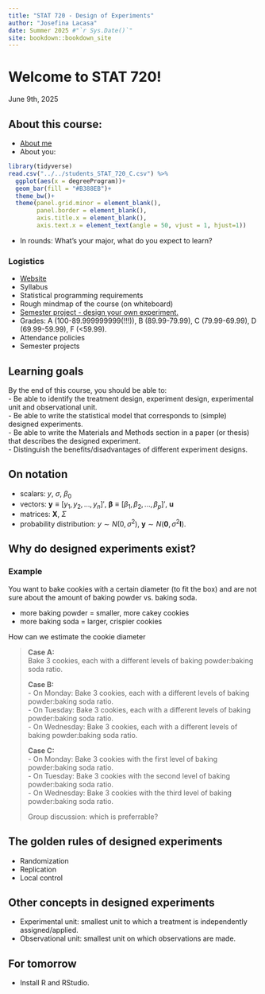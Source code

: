 ```yaml
--- 
title: "STAT 720 - Design of Experiments"
author: "Josefina Lacasa"
date: Summer 2025 #"`r Sys.Date()`"
site: bookdown::bookdown_site
---
```


# Welcome to STAT 720!  
June 9th, 2025  

## About this course:  

- [About me](https://jlacasa.github.io/) 
- About you: 

```r
library(tidyverse)
read.csv("../../students_STAT_720_C.csv") %>% 
  ggplot(aes(x = degreeProgram))+
  geom_bar(fill = "#B388EB")+
  theme_bw()+
  theme(panel.grid.minor = element_blank(),
        panel.border = element_blank(),
        axis.title.x = element_blank(), 
        axis.text.x = element_text(angle = 50, vjust = 1, hjust=1))
```

- In rounds: What's your major, what do you expect to learn?  

### Logistics  

- [Website](https://stat720.github.io/summer2025)
- Syllabus
- Statistical programming requirements  
- Rough mindmap of the course (on whiteboard)  
- [Semester project - design your own experiment.](https://stat720.github.io/2025summer/summer2025/notes/semester-project.html)   
- Grades: A (100-89.999999999(!!!)), B (89.99-79.99), C (79.99-69.99), D (69.99-59.99), F (<59.99).
- Attendance policies  
- Semester projects

## Learning goals   

By the end of this course, you should be able to:  
- Be able to identify the treatment design, experiment design, experimental unit and observational unit.  
- Be able to write the statistical model that corresponds to (simple) designed experiments.  
- Be able to write the Materials and Methods section in a paper (or thesis) that describes the designed experiment.  
- Distinguish the benefits/disadvantages of different experiment designs.  


## On notation  

- scalars: $y$, $\sigma$, $\beta_0$  
- vectors: $\mathbf{y} \equiv [y_1, y_2, ..., y_n]'$, $\boldsymbol{\beta} \equiv [\beta_1, \beta_2, ..., \beta_p]'$, $\boldsymbol{u}$  
- matrices: $\mathbf{X}$, $\Sigma$  
- probability distribution: $y \sim N(0, \sigma^2)$, $\mathbf{y} \sim N(\boldsymbol{0}, \sigma^2\mathbf{I})$.     

## Why do designed experiments exist?  

### Example  

You want to bake cookies with a certain diameter (to fit the box) and are not sure about the amount of baking powder vs. baking soda. 

- more baking powder = smaller, more cakey cookies   
- more baking soda = larger, crispier cookies  

How can we estimate the cookie diameter 

> **Case A:**   
> Bake 3 cookies, each with a different levels of baking powder:baking soda ratio.
> 
> **Case B:**   
> - On Monday: Bake 3 cookies, each with a different levels of baking powder:baking soda ratio.     
> - On Tuesday: Bake 3 cookies, each with a different levels of baking powder:baking soda ratio.     
> - On Wednesday: Bake 3 cookies, each with a different levels of baking powder:baking soda ratio.     
> 
> **Case C:**   
> - On Monday: Bake 3 cookies with the first level of baking powder:baking soda ratio.     
> - On Tuesday: Bake 3 cookies with the second level of baking powder:baking soda ratio.     
> - On Wednesday: Bake 3 cookies with the third level of baking powder:baking soda ratio.     
> 
> Group discussion: which is preferrable?  


## The golden rules of designed experiments  

- Randomization  
- Replication  
- Local control  

## Other concepts in designed experiments  
- Experimental unit: smallest unit to which a treatment is independently assigned/applied. 
- Observational unit: smallest unit on which observations are made. 

## For tomorrow    

- Install R and RStudio. 
